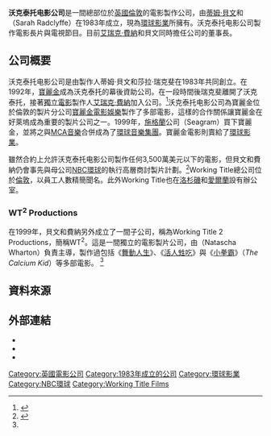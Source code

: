{{Infobox Company
|name             = 沃克泰托电影公司
|logo             = [[File:Working_Title_Films_logo.png|250px]] 
|type             = [[子公司|子公司]]
|foundation       = 1983年
|location_city    = [[倫敦|倫敦]]
|location_country = [[英國|英國]]
|locations        = [[愛爾蘭|愛爾蘭]]<br />[[洛杉磯|洛杉磯]]
|key_people       = [[蒂姆·貝文|蒂姆·貝文]]<br/>{{link-en|莎拉·瑞克斐|Sarah Radclyffe}}<br/>[[艾瑞克·費納|艾瑞克·費納]]<br />{{link-en|Liza Chasin}}<br />{{link-en|Debra Hayward}}<br />{{link-en|Natascha Wharton}}
|area_served      = 
|industry         = [[電影製作|電影製作]]
|products         = 
|services         = 
|revenue          = 
|operating_income = 
|net_income       = 
|num_employees    = 
|parent           = [[環球影業|環球影業]] 
|owner            = 
|divisions        =
|subsid           = WT<sup>2</sup> Productions<br>Working Title Television
|slogan           = 
|homepage         = {{Official website|workingtitlefilms.com}}
|dissolved        = 
|footnotes        = 
|intl             = 
}}

'''沃克泰托电影公司'''是一間總部位於[[英國|英國]][[倫敦|倫敦]]的電影製作公司，由[[蒂姆·貝文|蒂姆·貝文]]和{{link-en|莎拉·瑞克斐|Sarah Radclyffe}}（Sarah Radclyffe）在1983年成立，現為[[環球影業|環球影業]]所擁有。沃克泰托电影公司製作電影長片與電視節目。目前[[艾瑞克·費納|艾瑞克·費納]]和貝文同時擔任公司的董事長。

== 公司概要 ==
沃克泰托电影公司是由製作人蒂姆·貝文和莎拉·瑞克斐在1983年共同創立。在1992年，[[寶麗金|寶麗金]]成為沃克泰托的幕後資助公司。在一段時間後瑞克斐離開了沃克泰托，接著[[獨立電影|獨立電影]]製作人[[艾瑞克·費納|艾瑞克·費納]]加入公司。<ref name="The producers">{{cite news | title=Interview: Eric Fellner and Tim Bevan, co-chairmen Working Title Films | publisher=[[衛報|The Guardian]] | url=http://www.guardian.co.uk/film/2005/apr/16/business.hayfilmfestival2005 | location=London | first=Charlotte | last=Higgins | date=2005-04-16 | accessdate=2013-06-06 | archive-date=2011-01-30 | archive-url=https://web.archive.org/web/20110130214705/http://www.guardian.co.uk/film/2005/apr/16/business.hayfilmfestival2005 | dead-url=no }}</ref>沃克泰托电影公司為寶麗金位於倫敦的製片分公司[[寶麗金電影娛樂|寶麗金電影娛樂]]製作了多部電影，這樣的合作關係讓寶麗金在好萊塢成為重要的製片公司之一。1999年，[[施格蘭|施格蘭]]公司（Seagram）買下寶麗金，並將之與[[MCA音樂|MCA音樂]]合併成為了[[環球唱片|環球音樂集團]]。寶麗金電影則賣給了[[環球影業|環球影業]]。

雖然合約上允許沃克泰托电影公司製作任何3,500萬美元以下的電影，但貝文和費納仍會事先與母公司[[NBC環球|NBC環球]]的執行高層商討製片計劃。<ref name="skillset">{{Cite web | authorlink = http://www.skillset.org | title = Working Title - Skillset | publisher = [[衛報|The Guardian]] | url = http://www.skillset.org/film/stories/production/article_3457_1.asp | deadurl = yes | archiveurl = https://archive.is/20130113063305/http://www.skillset.org/film/stories/production/article_3457_1.asp | archivedate = 2013-01-13 | accessdate = 2013-06-06 }}</ref>Working Title總公司位於[[倫敦|倫敦]]，以員工人數精簡聞名。此外Working Title也在[[洛杉磯|洛杉磯]]和[[愛爾蘭|愛爾蘭]]設有辦公室。

===WT<sup>2</sup> Productions===
在1999年，貝文和費納另外成立了一間子公司，稱為Working Title 2 Productions，簡稱WT<sup>2</sup>。這是一間獨立的電影製片公司，由{{link-en|娜塔莎·華頓|Natascha Wharton}}（Natascha Wharton）負責主導，製作過包括《[[舞動人生|舞動人生]]》、《[[活人甡吃|活人甡吃]]》與《[[小拳霸|小拳霸]]》（''The Calcium Kid''）等多部電影。 <ref name="The producers" />

== 資料來源 ==
{{reflist}}

== 外部連結 ==
*{{Official|http://www.workingtitlefilms.com}}
*{{imdb company|0057311}}
*{{imdb company|0074598|WT<sup>2</sup> Productions}}

{{NBC Universal}}
[[Category:英國電影公司|Category:英國電影公司]]
[[Category:1983年成立的公司|Category:1983年成立的公司]]
[[Category:環球影業|Category:環球影業]]
[[Category:NBC環球|Category:NBC環球]]
[[Category:Working_Title_Films|Category:Working Title Films]]